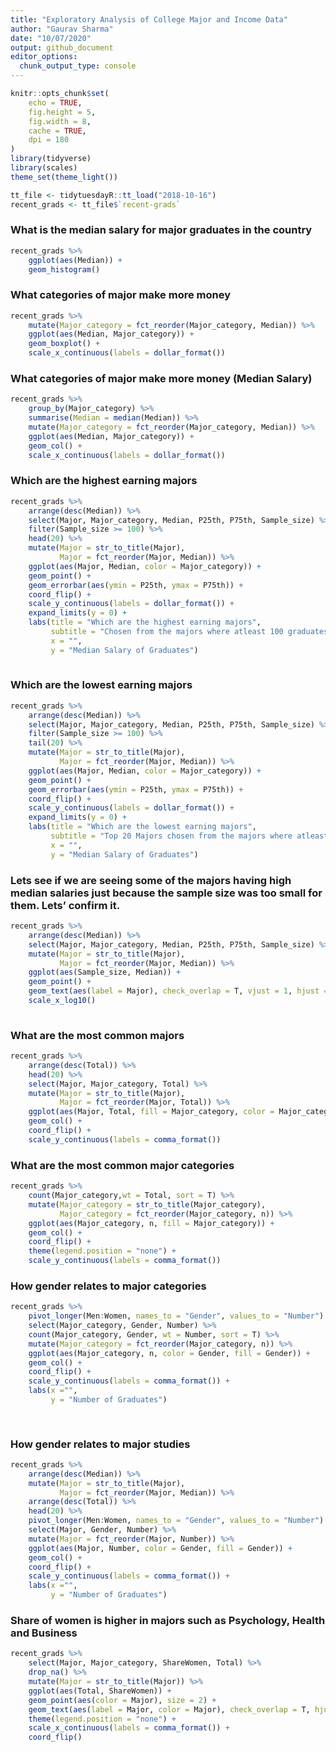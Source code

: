 ```yaml
---
title: "Exploratory Analysis of College Major and Income Data"
author: "Gaurav Sharma"
date: "10/07/2020"
output: github_document
editor_options: 
  chunk_output_type: console
---
```


```r
knitr::opts_chunk$set(
	echo = TRUE,
	fig.height = 5,
	fig.width = 8,
	cache = TRUE,
	dpi = 180
)
library(tidyverse)
library(scales)
theme_set(theme_light())
```

```r
tt_file <- tidytuesdayR::tt_load("2018-10-16")
recent_grads <- tt_file$`recent-grads`
```

### What is the median salary for major graduates in the country
```r
recent_grads %>% 
    ggplot(aes(Median)) +
    geom_histogram()
```

### What categories of major make more money 
```r
recent_grads %>% 
    mutate(Major_category = fct_reorder(Major_category, Median)) %>% 
    ggplot(aes(Median, Major_category)) +
    geom_boxplot() +
    scale_x_continuous(labels = dollar_format())
```

### What categories of major make more money (Median Salary)
```r
recent_grads %>% 
    group_by(Major_category) %>% 
    summarise(Median = median(Median)) %>% 
    mutate(Major_category = fct_reorder(Major_category, Median)) %>% 
    ggplot(aes(Median, Major_category)) +
    geom_col() +
    scale_x_continuous(labels = dollar_format())
```

### Which are the highest earning majors
```r
recent_grads %>% 
    arrange(desc(Median)) %>% 
    select(Major, Major_category, Median, P25th, P75th, Sample_size) %>%
    filter(Sample_size >= 100) %>% 
    head(20) %>% 
    mutate(Major = str_to_title(Major),
           Major = fct_reorder(Major, Median)) %>% 
    ggplot(aes(Major, Median, color = Major_category)) +
    geom_point() +
    geom_errorbar(aes(ymin = P25th, ymax = P75th)) +
    coord_flip() +
    scale_y_continuous(labels = dollar_format()) +
    expand_limits(y = 0) +
    labs(title = "Which are the highest earning majors",
         subtitle = "Chosen from the majors where atleast 100 graduates were surveyed. Bars represent IQR",
         x = "",
         y = "Median Salary of Graduates")
    
```

### Which are the lowest earning majors

```r
recent_grads %>% 
    arrange(desc(Median)) %>% 
    select(Major, Major_category, Median, P25th, P75th, Sample_size) %>%
    filter(Sample_size >= 100) %>% 
    tail(20) %>% 
    mutate(Major = str_to_title(Major),
           Major = fct_reorder(Major, Median)) %>% 
    ggplot(aes(Major, Median, color = Major_category)) +
    geom_point() +
    geom_errorbar(aes(ymin = P25th, ymax = P75th)) +
    coord_flip() +
    scale_y_continuous(labels = dollar_format()) +
    expand_limits(y = 0) +
    labs(title = "Which are the lowest earning majors",
         subtitle = "Top 20 Majors chosen from the majors where atleast 100 graduates were surveyed. Bars represent IQR",
         x = "",
         y = "Median Salary of Graduates")

```

### Lets see if we are seeing some of the majors having high median salaries just because the sample size was too small for them. Lets' confirm it.
```r
recent_grads %>% 
    arrange(desc(Median)) %>% 
    select(Major, Major_category, Median, P25th, P75th, Sample_size) %>% 
    mutate(Major = str_to_title(Major),
           Major = fct_reorder(Major, Median)) %>% 
    ggplot(aes(Sample_size, Median)) +
    geom_point() +
    geom_text(aes(label = Major), check_overlap = T, vjust = 1, hjust = 1) +
    scale_x_log10()
    
```

### What are the most common majors
```r
recent_grads %>% 
    arrange(desc(Total)) %>% 
    head(20) %>%
    select(Major, Major_category, Total) %>% 
    mutate(Major = str_to_title(Major),
           Major = fct_reorder(Major, Total)) %>% 
    ggplot(aes(Major, Total, fill = Major_category, color = Major_category)) +
    geom_col() +
    coord_flip() +
    scale_y_continuous(labels = comma_format()) 
```

### What are the most common major categories
```r
recent_grads %>% 
    count(Major_category,wt = Total, sort = T) %>% 
    mutate(Major_category = str_to_title(Major_category),
           Major_category = fct_reorder(Major_category, n)) %>% 
    ggplot(aes(Major_category, n, fill = Major_category)) +
    geom_col() +
    coord_flip() +
    theme(legend.position = "none") +
    scale_y_continuous(labels = comma_format())

```

### How gender relates to major categories
```r
recent_grads %>% 
    pivot_longer(Men:Women, names_to = "Gender", values_to = "Number") %>% 
    select(Major_category, Gender, Number) %>% 
    count(Major_category, Gender, wt = Number, sort = T) %>% 
    mutate(Major_category = fct_reorder(Major_category, n)) %>% 
    ggplot(aes(Major_category, n, color = Gender, fill = Gender)) +
    geom_col() +
    coord_flip() +
    scale_y_continuous(labels = comma_format()) +
    labs(x ="",
         y = "Number of Graduates")
    
    
```

### How gender relates to major studies
```r

recent_grads %>% 
    arrange(desc(Median)) %>% 
    mutate(Major = str_to_title(Major),
           Major = fct_reorder(Major, Median)) %>% 
    arrange(desc(Total)) %>% 
    head(20) %>% 
    pivot_longer(Men:Women, names_to = "Gender", values_to = "Number") %>%
    select(Major, Gender, Number) %>%
    mutate(Major = fct_reorder(Major, Number)) %>% 
    ggplot(aes(Major, Number, color = Gender, fill = Gender)) +
    geom_col() +
    coord_flip() +
    scale_y_continuous(labels = comma_format()) +
    labs(x ="",
         y = "Number of Graduates")

```

### Share of women is higher in majors such as Psychology, Health and Business
```r
recent_grads %>% 
    select(Major, Major_category, ShareWomen, Total) %>% 
    drop_na() %>% 
    mutate(Major = str_to_title(Major)) %>% 
    ggplot(aes(Total, ShareWomen)) +
    geom_point(aes(color = Major), size = 2) +
    geom_text(aes(label = Major, color = Major), check_overlap = T, hjust =1, vjust = 1) +
    theme(legend.position = "none") +
    scale_x_continuous(labels = comma_format()) +
    coord_flip()

```

